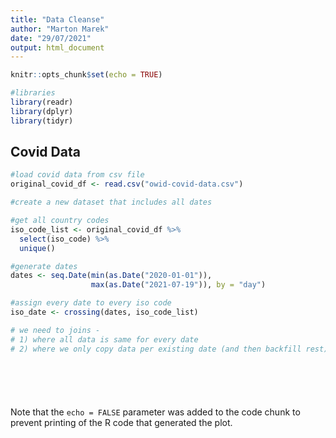 ```yaml
---
title: "Data Cleanse"
author: "Marton Marek"
date: "29/07/2021"
output: html_document
---
```


```r
knitr::opts_chunk$set(echo = TRUE)

#libraries
library(readr)
library(dplyr)
library(tidyr)
```

## Covid Data

```r

#load covid data from csv file
original_covid_df <- read.csv("owid-covid-data.csv")

```


```r

#create a new dataset that includes all dates

#get all country codes
iso_code_list <- original_covid_df %>% 
  select(iso_code) %>% 
  unique()

#generate dates
dates <- seq.Date(min(as.Date("2020-01-01")), 
                  max(as.Date("2021-07-19")), by = "day")

#assign every date to every iso code
iso_date <- crossing(dates, iso_code_list)

# we need to joins -
# 1) where all data is same for every date
# 2) where we only copy data per existing date (and then backfill rest)







```

Note that the `echo = FALSE` parameter was added to the code chunk to prevent printing of the R code that generated the plot.
